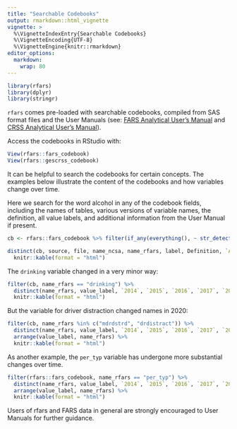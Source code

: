 ---
title: "Searchable Codebooks"
output: rmarkdown::html_vignette
vignette: >
  %\VignetteIndexEntry{Searchable Codebooks}
  %\VignetteEncoding{UTF-8}
  %\VignetteEngine{knitr::rmarkdown}
editor_options: 
  markdown: 
    wrap: 80
---

```{r, mesage=FALSE, warning=FALSE}
library(rfars)
library(dplyr)
library(stringr)
```

`rfars` comes pre-loaded with searchable codebooks, compiled from SAS format
files and the User Manuals (see: [FARS Analytical User's
Manual](https://crashstats.nhtsa.dot.gov/Api/Public/ViewPublication/813706) and
[CRSS Analytical User's
Manual](https://crashstats.nhtsa.dot.gov/Api/Public/ViewPublication/813707)).

Access the codebooks in RStudio with:

```{r, eval=F, echo=T}
View(rfars::fars_codebook)
View(rfars::gescrss_codebook)
```

It can be helpful to search the codebooks for certain concepts. The examples below
illustrate the content of the codebooks and how variables change over time.

Here we search for the word alcohol in any of the codebook fields, including the
names of tables, various versions of variable names, the definition, all value
labels, and additional information from the User Manual if present.

```{r, results='asis'}
cb <- rfars::fars_codebook %>% filter(if_any(everything(), ~ str_detect(., "alcohol"))) 

distinct(cb, source, file, name_ncsa, name_rfars, label, Definition, `Additional Information`) %>%
  knitr::kable(format = "html")
```

The `drinking` variable changed in a very minor way:
```{r, results='asis'}
filter(cb, name_rfars == "drinking") %>%
  distinct(name_rfars, value_label, `2014`, `2015`, `2016`, `2017`, `2018`, `2019`, `2020`, `2021`, `2022`, `2023`) %>%
  knitr::kable(format = "html")
```

But the variable for driver distraction changed names in 2020:
```{r, results='asis'}
filter(cb, name_rfars %in% c("mdrdstrd", "drdistract")) %>%
  distinct(name_rfars, value_label, `2014`, `2015`, `2016`, `2017`, `2018`, `2019`, `2020`, `2021`, `2022`, `2023`) %>%
  arrange(value_label, name_rfars) %>%
  knitr::kable(format = "html")
```

As another example, the `per_typ` variable has undergone more substantial changes over time.
```{r, results='asis'}
filter(rfars::fars_codebook, name_rfars == "per_typ") %>%
  distinct(name_rfars, value_label, `2014`, `2015`, `2016`, `2017`, `2018`, `2019`, `2020`, `2021`, `2022`, `2023`) %>%
  arrange(value_label, name_rfars) %>%
  knitr::kable(format = "html")
```

Users of rfars and FARS data in general are strongly encouraged to User Manuals
for further guidance.

